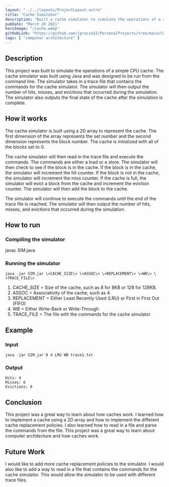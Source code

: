 ```yaml
---
layout: "../../layouts/ProjectLayout.astro"
title: "Cache Simulator"
description: "Built a cache simulator to simulate the operations of a simple CPU cache using Java."
pubDate: "March 28 2021"
heroImage: "/cache.webp"
gitHubLink: "https://github.com/jgracie52/PersonalProjects/tree/main/Cache%20Simulator"
tags: [ "computer architecture" ]
---
```


## Description

This project was built to simulate the operations of a simple CPU cache. The cache simulator was built using Java and was designed to be run from the command line. The simulator takes in a trace file that contains the commands for the cache simulator. The simulator will then output the number of hits, misses, and evictions that occurred during the simulation. The simulator also outputs the final state of the cache after the simulation is complete.

## How it works

The cache simulator is built using a 2D array to represent the cache. The first dimension of the array represents the set number and the second dimension represents the block number. The cache is initialized with all of the blocks set to 0. 

The cache simulator will then read in the trace file and execute the commands. The commands are either a load or a store. The simulator will then check to see if the block is in the cache. If the block is in the cache, the simulator will increment the hit counter. If the block is not in the cache, the simulator will increment the miss counter. If the cache is full, the simulator will evict a block from the cache and increment the eviction counter. The simulator will then add the block to the cache. 

The simulator will continue to execute the commands until the end of the trace file is reached. The simulator will then output the number of hits, misses, and evictions that occurred during the simulation.

## How to run

### Compiling the simulator

javac SIM.java

### Running the simulator

```
java -jar SIM.jar \<CACHE_SIZE\> \<ASSOC\> \<REPLACEMENT\> \<WB\> \<TRACE_FILE\>
```
  
1. CACHE_SIZE = Size of the cache, such as 8 for 8KB or 128 for 128KB.
2. ASSOC = Associativity of the cache, such as 4.
3. REPLACEMENT = Either Least Recently Used (LRU) or First in First Out (FIFO)
4. WB = Either Write-Back or Write-Through
5. TRACE_FILE = The file with the commands for the cache simulator

## Example

### Input

```
java -jar SIM.jar 8 4 LRU WB trace1.txt
```

### Output

```
Hits: 4
Misses: 6
Evictions: 0
```

## Conclusion

This project was a great way to learn about how caches work. I learned how to implement a cache using a 2D array and how to implement the different cache replacement policies. I also learned how to read in a file and parse the commands from the file. This project was a great way to learn about computer architecture and how caches work.

## Future Work

I would like to add more cache replacement policies to the simulator. I would also like to add a way to read in a file that contains the commands for the cache simulator. This would allow the simulator to be used with different trace files.

